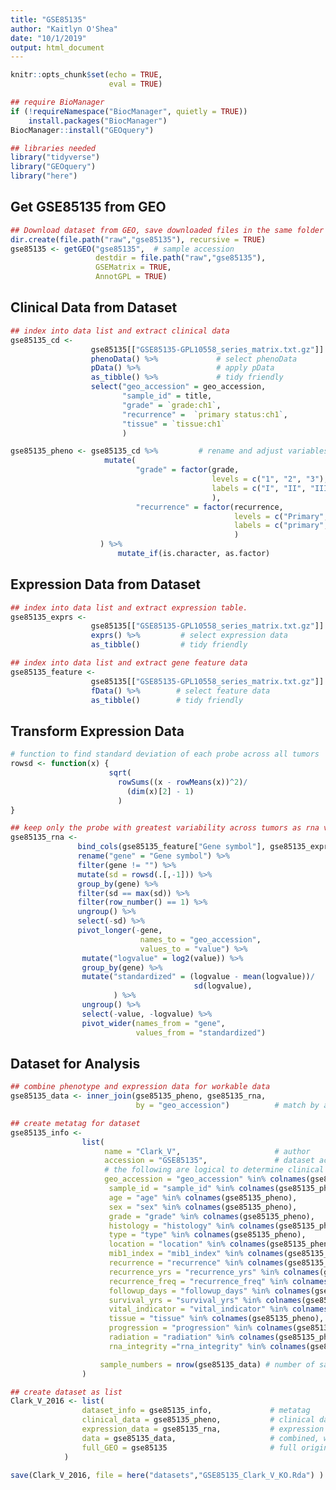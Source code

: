 ```yaml
---
title: "GSE85135"
author: "Kaitlyn O'Shea"
date: "10/1/2019"
output: html_document
---
```


```r
knitr::opts_chunk$set(echo = TRUE,
                      eval = TRUE)
```

```r
## require BioManager
if (!requireNamespace("BiocManager", quietly = TRUE))
    install.packages("BiocManager")
BiocManager::install("GEOquery") 
```

```r
## libraries needed
library("tidyverse")
library("GEOquery")
library("here")
```

## Get GSE85135 from GEO
```r
## Download dataset from GEO, save downloaded files in the same folder as this .Rmd file.
dir.create(file.path("raw","gse85135"), recursive = TRUE)
gse85135 <- getGEO("gse85135",  # sample accession 
                   destdir = file.path("raw","gse85135"),
                   GSEMatrix = TRUE,
                   AnnotGPL = TRUE)
```

## Clinical Data from Dataset
```r
## index into data list and extract clinical data
gse85135_cd <-
                  gse85135[["GSE85135-GPL10558_series_matrix.txt.gz"]] %>%   # index into list 
                  phenoData() %>%             # select phenoData
                  pData() %>%                 # apply pData
                  as_tibble() %>%             # tidy friendly
                  select("geo_accession" = geo_accession,
                         "sample_id" = title, 
                         "grade" = `grade:ch1`,         
                         "recurrence" =  `primary status:ch1`,   
                         "tissue" = `tissue:ch1`      
                         ) 

gse85135_pheno <- gse85135_cd %>%         # rename and adjust variables
                     mutate(
                            "grade" = factor(grade, 
                                             levels = c("1", "2", "3"), 
                                             labels = c("I", "II", "III")
                                             ),
                            "recurrence" = factor(recurrence,
                                                  levels = c("Primary", "Recurrent"),
                                                  labels = c("primary", "recurrent")
                                                  )    
                    ) %>%
                        mutate_if(is.character, as.factor)
```

## Expression Data from Dataset
```r
## index into data list and extract expression table.
gse85135_exprs <- 
                  gse85135[["GSE85135-GPL10558_series_matrix.txt.gz"]] %>%   # index into list 
                  exprs() %>%         # select expression data
                  as_tibble()         # tidy friendly

## index into data list and extract gene feature data
gse85135_feature <- 
                  gse85135[["GSE85135-GPL10558_series_matrix.txt.gz"]] %>%  # index into list 
                  fData() %>%        # select feature data
                  as_tibble()        # tidy friendly
```

## Transform Expression Data
``` r
# function to find standard deviation of each probe across all tumors
rowsd <- function(x) {
                      sqrt(
                        rowSums((x - rowMeans(x))^2)/
                          (dim(x)[2] - 1)
                        )
}

## keep only the probe with greatest variability across tumors as rna variable and gene names
gse85135_rna <-
               bind_cols(gse85135_feature["Gene symbol"], gse85135_exprs) %>% # add gene name to expression data
               rename("gene" = "Gene symbol") %>%                             # rename name variable as 'gene' 
               filter(gene != "") %>%                                         # keep only data for named genes
               mutate(sd = rowsd(.[,-1])) %>%                                 # calculate sd for each probe, index out gene name
               group_by(gene) %>%                                             # group probes by gene
               filter(sd == max(sd)) %>%                                      # keep the probe with the max variation for each gene
               filter(row_number() == 1) %>%                                  # remove duplicates
               ungroup() %>%                                                  # ungroup by genes 
               select(-sd) %>%                                                # select all but sd column
               pivot_longer(-gene,                                            # do not group by gene 
                             names_to = "geo_accession",                      # 'key' via gather
                             values_to = "value") %>%
                mutate("logvalue" = log2(value)) %>%                          # log2 transform expression for variance stabilization 
                group_by(gene) %>%                                            # standardize for cross data set comparison
                mutate("standardized" = (logvalue - mean(logvalue))/          # center at mean for gene 
                                         sd(logvalue),                        # scale by sd for gene
                       ) %>%
                ungroup() %>%                                                 # ungroup by genes 
                select(-value, -logvalue) %>%                                 # select all but sd column
                pivot_wider(names_from = "gene",                              # final format genes as rows
                            values_from = "standardized")                     # final format expression across accession as columns  
```

## Dataset for Analysis
```r
## combine phenotype and expression data for workable data
gse85135_data <- inner_join(gse85135_pheno, gse85135_rna, 
                            by = "geo_accession")          # match by accession

## create metatag for dataset
gse85135_info <-  
                list(
                     name = "Clark_V",                     # author
                     accession = "GSE85135",               # dataset accession 
                     # the following are logical to determine clinical data available for dataset
                     geo_accession = "geo_accession" %in% colnames(gse85135_pheno),
                      sample_id = "sample_id" %in% colnames(gse85135_pheno),
                      age = "age" %in% colnames(gse85135_pheno),
                      sex = "sex" %in% colnames(gse85135_pheno),
                      grade = "grade" %in% colnames(gse85135_pheno),
                      histology = "histology" %in% colnames(gse85135_pheno),
                      type = "type" %in% colnames(gse85135_pheno),
                      location = "location" %in% colnames(gse85135_pheno),
                      mib1_index = "mib1_index" %in% colnames(gse85135_pheno),
                      recurrence = "recurrence" %in% colnames(gse85135_pheno),
                      recurrence_yrs = "recurrence_yrs" %in% colnames(gse85135_pheno),
                      recurrence_freq = "recurrence_freq" %in% colnames(gse85135_pheno),
                      followup_days = "followup_days" %in% colnames(gse85135_pheno),
                      survival_yrs = "survival_yrs" %in% colnames(gse85135_pheno),
                      vital_indicator = "vital_indicator" %in% colnames(gse85135_pheno),
                      tissue = "tissue" %in% colnames(gse85135_pheno),
                      progression = "progression" %in% colnames(gse85135_pheno),
                      radiation = "radiation" %in% colnames(gse85135_pheno),
                      rna_integrity ="rna_integrity" %in% colnames(gse85135_pheno),

                    sample_numbers = nrow(gse85135_data) # number of samples   
                )

## create dataset as list 
Clark_V_2016 <- list(
                dataset_info = gse85135_info,             # metatag
                clinical_data = gse85135_pheno,           # clinical data
                expression_data = gse85135_rna,           # expression data
                data = gse85135_data,                     # combined, workable data
                full_GEO = gse85135                       # full original download from GEO
            )
```
```r
save(Clark_V_2016, file = here("datasets","GSE85135_Clark_V_KO.Rda") )
```

